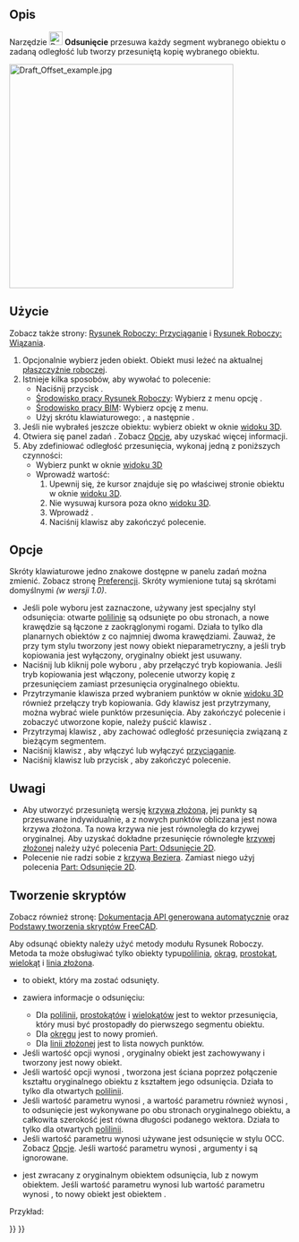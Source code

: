<languages/>

{{Docnav/pl
|[[Draft_Mirror/pl|Odbicie lustrzane]]
|[[Draft_Trimex/pl|Przytnij]]
|[[Draft_Workbench/pl|Środowisko pracy Rysunek Roboczy]]
|IconL=Draft_Mirror.svg
|IconR=Draft_Trimex.svg
|IconC=Workbench_Draft.svg
}}

{{GuiCommand/pl
|Name=Draft Offset
|Name/pl=Rysunek Roboczy: Odsunięcie
|MenuLocation=Modyfikacja → Odsunięcie
|Workbenches=[[Draft_Workbench/pl|Rysunek Roboczy]], [[BIM_Workbench/pl|BIM]]
|Shortcut={{KEY|O}} {{KEY|S}}
|SeeAlso=[[Part_Offset2D/pl|Odsunięcie 2D]]
}}

<span id="Description"></span>
==Opis==

Narzędzie [[Image:Draft_Offset.svg|24px]] '''Odsunięcie''' przesuwa każdy segment wybranego obiektu o zadaną odległość lub tworzy przesuniętą kopię wybranego obiektu.

[[Image:Draft_Offset_example.jpg|400px]]
{{Caption|Odsunięcie linii łamanej}}

<span id="Usage"></span>
==Użycie==

Zobacz także strony: [[Draft_Snap/pl|Rysunek Roboczy: Przyciąganie]] i [[Draft_Constrain/pl|Rysunek Roboczy: Wiązania]].

# Opcjonalnie wybierz jeden obiekt. Obiekt musi leżeć na aktualnej  [[Draft_SelectPlane/pl|płaszczyźnie roboczej]].
# Istnieje kilka sposobów, aby wywołać to polecenie:
#* Naciśnij przycisk {{Button|[[Image:Draft_Offset.svg|16px]] '''Odsunięcie'''}}.
#* [[Draft_Workbench/pl|Środowisko pracy Rysunek Roboczy]]: Wybierz z menu opcję {{MenuCommand|Modifikacja → [[Image:Draft_Offset.svg|16px]] Odsunięcie}}.
#* [[BIM_Workbench/pl|Środowisko pracy BIM]]: Wybierz opcję {{MenuCommand|Modyfikacja → [[Image:Draft_Offset.svg|16px]] Odsunięcie}} z menu.
#* Użyj skrótu klawiaturowego: {{KEY|O}}, a następnie {{KEY|S}}.
# Jeśli nie wybrałeś jeszcze obiektu: wybierz obiekt w oknie [[3D_view/pl|widoku 3D]].
# Otwiera się panel zadań {{MenuCommand|Odsunięcie}}. Zobacz [[#Opcje|Opcje]], aby uzyskać więcej informacji.
# Aby zdefiniować odległość przesunięcia, wykonaj jedną z poniższych czynności:
#* Wybierz punkt w oknie [[3D_view/pl|widoku 3D]]
#* Wprowadź wartość:
#*# Upewnij się, że kursor znajduje się po właściwej stronie obiektu w oknie [[3D_view/pl|widoku 3D]].
#*# Nie wysuwaj kursora poza okno [[3D_view/pl|widoku 3D]].
#*# Wprowadź {{MenuCommand|Dystans}}.
#*# Naciśnij klawisz {{KEY|Enter}} aby zakończyć polecenie.

<span id="Options"></span>
==Opcje==

Skróty klawiaturowe jedno znakowe dostępne w panelu zadań można zmienić. Zobacz stronę [[Draft_Preferences/pl|Preferencji]]. Skróty wymienione tutaj są skrótami domyślnymi ''(w wersji 1.0)''.

* Jeśli pole wyboru {{MenuCommand|Odsunięcie w stylu OpenCascade}} jest zaznaczone, używany jest specjalny styl odsunięcia: otwarte [[Draft_Wire/pl|polilinie]] są odsunięte po obu stronach, a nowe krawędzie są łączone z zaokrąglonymi rogami. Działa to tylko dla planarnych obiektów z co najmniej dwoma krawędziami. Zauważ, że przy tym stylu tworzony jest nowy obiekt nieparametryczny, a jeśli tryb kopiowania jest wyłączony, oryginalny obiekt jest usuwany.
* Naciśnij {{KEY|C}} lub kliknij pole wyboru {{MenuCommand|Copy}}, aby przełączyć tryb kopiowania. Jeśli tryb kopiowania jest włączony, polecenie utworzy kopię z przesunięciem zamiast przesunięcia oryginalnego obiektu.
* Przytrzymanie klawisza {{KEY|Alt}} przed wybraniem punktów w oknie [[3D_view/pl|widoku 3D]] również przełączy tryb kopiowania. Gdy klawisz {{KEY|Alt}} jest przytrzymany, można wybrać wiele punktów przesunięcia. Aby zakończyć polecenie i zobaczyć utworzone kopie, należy puścić klawisz {{KEY|Alt}}.
* Przytrzymaj klawisz {{KEY|Shift}}, aby zachować odległość przesunięcia związaną z bieżącym segmentem.
* Naciśnij klawisz {{KEY|S}}, aby włączyć lub wyłączyć [[Draft_Snap/pl|przyciąganie]].
* Naciśnij klawisz {{KEY|Esc}} lub przycisk {{Button|Zamknij}}, aby zakończyć polecenie.

<span id="Notes"></span>
==Uwagi==

* Aby utworzyć przesuniętą wersję [[Draft_BSpline/pl|krzywą złożoną]], jej punkty są przesuwane indywidualnie, a z nowych punktów obliczana jest nowa krzywa złożona. Ta nowa krzywa nie jest równoległa do krzywej oryginalnej. Aby uzyskać dokładne przesunięcie równoległe [[Draft_BSpline/pl|krzywej złożonej]] należy użyć polecenia [[Part_Offset2D/pl|Part: Odsunięcie 2D]].
* Polecenie nie radzi sobie z [[Draft_BezCurve/pl|krzywą Beziera]]. Zamiast niego użyj polecenia [[Part_Offset2D/pl|Part: Odsunięcie 2D]].

<span id="Scripting"></span>
==Tworzenie skryptów==

Zobacz również stronę: [https://freecad.github.io/SourceDoc/ Dokumentacja API generowana automatycznie] oraz [[FreeCAD_Scripting_Basics/pl|Podstawy tworzenia skryptów FreeCAD]].

Aby odsunąć obiekty należy użyć metody {{incode|offset}} modułu Rysunek Roboczy. Metoda ta może obsługiwać tylko obiekty typu[[Draft_Wire/pl|polilinia]], [[Draft_Circle/pl|okrąg]], [[Draft_Rectangle/pl|prostokąt]], [[Draft_Polygon/pl|wielokąt]] i [[Draft_BSpline/pl|linia złożona]].

{{Code|code=
offset_obj = offset(obj, delta, copy=False, bind=False, sym=False, occ=False)
}}

* {{incode|obj}} to obiekt, który ma zostać odsunięty.
* {{incode|delta}} zawiera informacje o odsunięciu:
** Dla [[Draft_Wire/pl|polilinii]], [[Draft_Rectangle/pl|prostokątów]] i [[Draft_Polygon/pl|wielokątów]] jest to wektor przesunięcia, który musi być prostopadły do pierwszego segmentu obiektu.
** Dla [[Draft_Circle/pl|okręgu]] jest to nowy promień.
** Dla [[Draft_BSpline/pl|linii złożonej]] jest to lista nowych punktów.
* Jeśli wartość opcji {{incode|copy}} wynosi {{incode|True}}, oryginalny obiekt jest zachowywany i tworzony jest nowy obiekt.
* Jeśli wartość opcji {{incode|bind}} wynosi {{incode|True}}, tworzona jest ściana poprzez połączenie kształtu oryginalnego obiektu z kształtem jego odsunięcia. Działa to tylko dla otwartych [[Draft_Wire/pl|polilinii]].
* Jeśli wartość parametru {{incode|sym}} wynosi {{incode|True}}, a wartość parametru {{incode|bind}} również wynosi {{incode|True}}, to odsunięcie jest wykonywane po obu stronach oryginalnego obiektu, a całkowita szerokość jest równa długości podanego wektora. Działa to tylko dla otwartych [[Draft_Wire/pl|polilinii]].
* Jeśli wartość parametru {{incode|occ}} wynosi {{incode|True}} używane jest odsunięcie w stylu OCC. Zobacz [[#Opcje|Opcje]]. Jeśli wartość parametru {{incode|occ}} wynosi {{incode|True}}, argumenty {{incode|bind}} i {{incode|sym}} są ignorowane.
* {{incode|offset_obj}} jest zwracany z oryginalnym obiektem odsunięcia, lub z nowym obiektem. Jeśli wartość parametru {{incode|bind}} wynosi {{incode|True}} lub wartość parametru {{incode|occ}} wynosi {{incode|True}}, to nowy obiekt jest obiektem {{incode|[[Part_Feature/pl|Część: Cecha]]}}.

Przykład:

{{Code|code=
import FreeCAD as App
import Draft

doc = App.newDocument()

p1 = App.Vector(0, 0, 0)
p2 = App.Vector(1500, 2000, 0)
p3 = App.Vector(4000, 0, 0)

wire = Draft.make_wire([p1, p2, p3])
doc.recompute()

vector = App.Vector(-200, 150, 0)
offset1 = Draft.offset(wire, vector, copy=True, bind=True, sym=True)
offset2 = Draft.offset(wire, 3*vector, copy=True)
offset3 = Draft.offset(wire, 6*vector, copy=True)
offset4 = Draft.offset(wire, 9*vector, copy=True)
offset5 = Draft.offset(wire, 1.5*vector, copy=True, occ=True)

doc.recompute()
}}


{{Docnav/pl
|[[Draft_Mirror/pl|Odbicie lustrzane]]
|[[Draft_Trimex/pl|Przytnij]]
|[[Draft_Workbench/pl|Środowisko pracy Rysunek Roboczy]]
|IconL=Draft_Mirror.svg
|IconR=Draft_Trimex.svg
|IconC=Workbench_Draft.svg
}}

{{Draft Tools navi{{#translation:}}}}
{{Userdocnavi{{#translation:}}}}